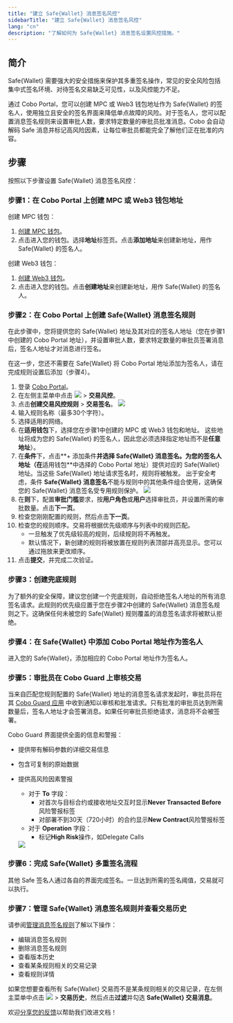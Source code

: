 ```yaml
---
title: "建立 Safe{Wallet} 消息签名风控"
sidebarTitle: "建立 Safe{Wallet} 消息签名风控"
lang: "cn"
description: "了解如何为 Safe{Wallet} 消息签名设置风控措施。"
---
```


## 简介

Safe{Wallet} 需要强大的安全措施来保护其多重签名操作，常见的安全风险包括集中式签名环境、对待签名交易缺乏可见性，以及风控能力不足。

通过 Cobo Portal，您可以创建 MPC 或 Web3 钱包地址作为 Safe{Wallet} 的签名人，使用独立且安全的签名界面来降低单点故障的风险。对于签名人，您可以配置消息签名规则来设置审批人数，要求特定数量的审批员批准消息。Cobo 会自动解码 Safe 消息并标记高风险因素，让每位审批员都能完全了解他们正在批准的内容。

## 步骤

按照以下步骤设置 Safe{Wallet} 消息签名风控：

### 步骤1：在 Cobo Portal 上创建 MPC 或 Web3 钱包地址

创建 MPC 钱包：
1. [创建 MPC 钱包](/cn/portal/mpc-wallets/ocw/create-mpc-wallet)。
2. 点击进入您的钱包。选择**地址**标签页。点击**添加地址**来创建新地址，用作 Safe{Wallet} 的签名人。

创建 Web3 钱包：
1. [创建 Web3 钱包](/cn/portal/custodial-wallets/web3-wallets/set-up)。
2. 点击进入您的钱包。点击**创建地址**来创建新地址，用作 Safe{Wallet} 的签名人。

### 步骤2：在 Cobo Portal 上创建 Safe{Wallet} 消息签名规则

在此步骤中，您将提供您的 Safe{Wallet} 地址及其对应的签名人地址（您在步骤1中创建的 Cobo Portal 地址），并设置审批人数，要求特定数量的审批员签署消息后，签名人地址才对消息进行签名。

<Info>在这一步，您还不需要在 Safe{Wallet} 将 Cobo Portal 地址添加为签名人，请在完成规则设置后添加（步骤4）。</Info>

1. 登录 [Cobo Portal](https://portal.cobo.com/login)。
2. 在左侧主菜单中点击 <img src="/cn/images/common/wallets_icon.svg" className="icon"/> > **交易风控**。
3. 点击**创建交易风控规则** > **交易签名**。
   <img src="/cn/images/risk-controls/create_policy.png" className="screenshot_full_screen"/>
4. 输入规则名称（最多30个字符）。
5. 选择适用的网络。
6. 在**适用钱包**下，选择您在步骤1中创建的 MPC 或 Web3 钱包和地址。
   <Info>这些地址将成为您的 Safe{Wallet} 的签名人，因此您必须选择指定地址而不是**任意地址**）。</Info>
7. 在**条件**下，点击**+ 添加条件**并选择 **Safe{Wallet} 消息签名**。为您的签名人地址（在**适用钱包**中选择的 Cobo Portal 地址）提供对应的 Safe{Wallet} 地址。当这些 Safe{Wallet} 地址请求签名时，规则将被触发。
   <Info>出于安全考虑，条件 **Safe{Wallet} 消息签名**不能与规则中的其他条件组合使用，这确保您的 Safe{Wallet} 消息签名受专用规则保护。</Info>
   <img src="/en/images/risk-controls/safewalletsigning.png" className="screenshot_full_screen"/>
8. 在**则**下，配置**审批门槛**要求，按**用户角色**或**用户**选择审批员，并设置所需的审批数量。点击**下一页**。
9. 检查您刚刚配置的规则，然后点击**下一页**。
10. 检查您的规则顺序。交易将根据优先级顺序与列表中的规则匹配。
    - 一旦触发了优先级较高的规则，后续规则将不再触发。
    - 默认情况下，新创建的规则将被放置在规则列表顶部并高亮显示。您可以通过拖放来更改顺序。
11. 点击**提交**，并完成二次验证。

### 步骤3：创建兜底规则

为了额外的安全保障，建议您创建一个兜底规则，自动拒绝签名人地址的所有消息签名请求。此规则的优先级应置于您在步骤2中创建的 Safe{Wallet} 消息签名规则之下。这确保任何未被您的 Safe{Wallet} 规则覆盖的消息签名请求将被默认拒绝。

### 步骤4：在 Safe{Wallet} 中添加 Cobo Portal 地址作为签名人

进入您的 Safe{Wallet}，添加相应的 Cobo Portal 地址作为签名人。

### 步骤5：审批员在 Cobo Guard 上审核交易

当来自匹配您规则配置的 Safe{Wallet} 地址的消息签名请求发起时，审批员将在其 [Cobo Guard 应用](/cn/guard/introduction) 中收到通知以审核和批准请求。只有批准的审批员达到所需数量后，签名人地址才会签署消息。如果任何审批员拒绝请求，消息将不会被签署。

Cobo Guard 界面提供全面的信息和警报：
- 提供带有解码参数的详细交易信息
- 包含可复制的原始数据
- 提供高风险因素警报
   - 对于 **To** 字段：
      - 对首次与目标合约或接收地址交互时显示**Never Transacted Before**风险警报标签
      - 对部署不到30天（720小时）的合约显示**New Contract**风险警报标签
   - 对于 **Operation** 字段：
      - 标记**High Risk**操作，如Delegate Calls

   <img src="/cn/images/risk-controls/safe-signer-cobo-guard.png" className="screenshot_full_screen"/>

### 步骤6：完成 Safe{Wallet} 多重签名流程

其他 Safe 签名人通过各自的界面完成签名。一旦达到所需的签名阈值，交易就可以执行。

### 步骤7：管理 Safe{Wallet} 消息签名规则并查看交易历史

请参阅[管理消息签名规则](/cn/portal/risk-controls/off-chain-tx-manage-message-signing)了解以下操作：
- 编辑消息签名规则
- 删除消息签名规则
- 查看版本历史
- 查看某条规则相关的交易记录
- 查看规则详情

如果您想要查看所有 Safe{Wallet} 交易而不是某条规则相关的交易记录，在左侧主菜单中点击 <img src="/cn/images/common/wallets_icon.svg" className="icon"/> > **交易历史**，然后点击**过滤**并勾选 **Safe{Wallet} 交易消息**。

<Tip>欢迎[分享您的反馈](https://forms.zohopublic.com/cobo/form/DocumentFeedbackForm/formperma/QvLOhxJv1_JMsJ-1dleZ8Itb_7rzN-LtgvsDdxosoVI?referrername=manuals)以帮助我们改进文档！</Tip>

